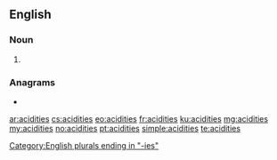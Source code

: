 ==English==

===Noun===
{{head|en|noun plural form}}

# {{plural of|acidity|lang=en}}

===Anagrams===
* {{l|en|adicities}}

[[Category:English plurals ending in "-ies"]]

[[ar:acidities]]
[[cs:acidities]]
[[eo:acidities]]
[[fr:acidities]]
[[ku:acidities]]
[[mg:acidities]]
[[my:acidities]]
[[no:acidities]]
[[pt:acidities]]
[[simple:acidities]]
[[te:acidities]]